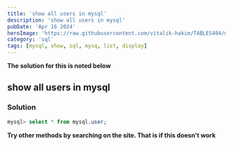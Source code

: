 ```yaml
---
title: 'show all users in mysql'
description: 'show all users in mysql'
pubDate: 'Apr 16 2024'
heroImage: 'https://raw.githubusercontent.com/vitalik-hakim/TABLES404/main/error_b/sql.png'
category: 'sql'
tags: [mysql, show, sql, mysq, list, display]
---
```


**The solution for this is noted below**

## show all users in mysql

### Solution

```sql
mysql> select * from mysql.user;
```

**Try other methods by searching on the site. That is if this doesn't work**
